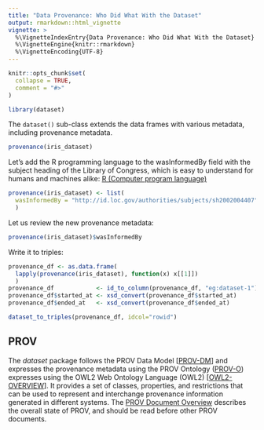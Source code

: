 ```yaml
---
title: "Data Provenance: Who Did What With the Dataset"
output: rmarkdown::html_vignette
vignette: >
  %\VignetteIndexEntry{Data Provenance: Who Did What With the Dataset}
  %\VignetteEngine{knitr::rmarkdown}
  %\VignetteEncoding{UTF-8}
---
```


```r
knitr::opts_chunk$set(
  collapse = TRUE,
  comment = "#>"
)
```

```r
library(dataset)
```


The `dataset()` sub-class extends the data frames with various metadata, including provenance metadata.

```r
provenance(iris_dataset)
```

Let's add the R programming language to the wasInformedBy field with the subject heading of the Library of Congress, which is easy to understand for humans and machines alike: [R (Computer program language)](https://id.loc.gov/authorities/subjects/sh2002004407.html)

```r
provenance(iris_dataset) <- list( 
  wasInformedBy = "http://id.loc.gov/authorities/subjects/sh2002004407"
  )
```

Let us review the new provenance metadata:

```r
provenance(iris_dataset)$wasInformedBy
```

Write it to triples:

```r
provenance_df <- as.data.frame(
  lapply(provenance(iris_dataset), function(x) x[[1]])
  )
provenance_df            <- id_to_column(provenance_df, "eg:dataset-1")
provenance_df$started_at <- xsd_convert(provenance_df$started_at)
provenance_df$ended_at   <- xsd_convert(provenance_df$ended_at)

dataset_to_triples(provenance_df, idcol="rowid")
```



## PROV

The _dataset_ package follows the PROV Data Model [[PROV-DM](https://www.w3.org/TR/prov-o/#bib-PROV-DM)] and expresses the provenance metadata using the PROV Ontology ([PROV-O](https://www.w3.org/TR/prov-o/)) expresses using the OWL2 Web Ontology Language (OWL2) [[OWL2-OVERVIEW](https://www.w3.org/TR/prov-o/#bib-OWL2-OVERVIEW)]. It provides a set of classes, properties, and restrictions that can be used to represent and interchange provenance information generated in different systems. The [PROV Document Overview](https://www.w3.org/TR/prov-overview/) describes the overall state of PROV, and should be read before other PROV documents.

